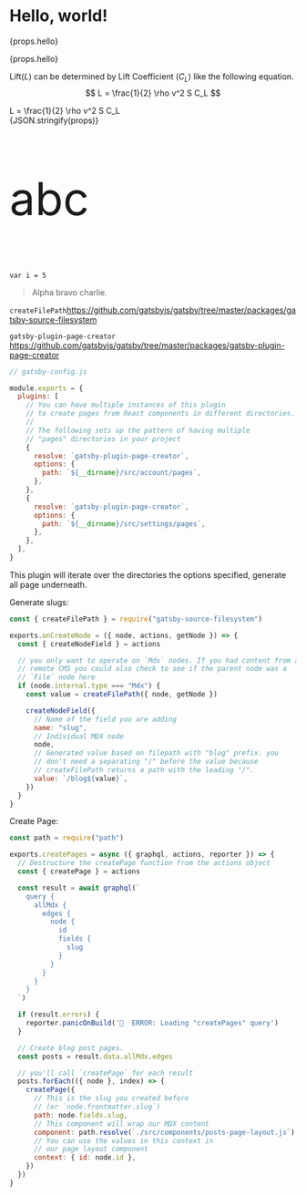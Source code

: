 

# Hello, world!

{props.hello}
<p>{props.hello}</p>

Lift($L$) can be determined by Lift Coefficient ($C_L$) like the following equation.
$$
L = \frac{1}{2} \rho v^2 S C_L
$$

<div class="math math-display">
  L = \frac{1}{2} \rho v^2 S C_L
</div>

<div>{JSON.stringify(props)}</div>

<p style="font-size: 80px;">abc</p>

`var i = 5`

> Alpha bravo charlie.

`createFilePath`https://github.com/gatsbyjs/gatsby/tree/master/packages/gatsby-source-filesystem

`gatsby-plugin-page-creator` https://github.com/gatsbyjs/gatsby/tree/master/packages/gatsby-plugin-page-creator
```js
// gatsby-config.js

module.exports = {
  plugins: [
    // You can have multiple instances of this plugin
    // to create pages from React components in different directories.
    //
    // The following sets up the pattern of having multiple
    // "pages" directories in your project
    {
      resolve: `gatsby-plugin-page-creator`,
      options: {
        path: `${__dirname}/src/account/pages`,
      },
    },
    {
      resolve: `gatsby-plugin-page-creator`,
      options: {
        path: `${__dirname}/src/settings/pages`,
      },
    },
  ],
}
```

This plugin will iterate over the directories the options specified, generate all page underneath.

<Ppy6/>

Generate slugs:
```js
const { createFilePath } = require("gatsby-source-filesystem")

exports.onCreateNode = ({ node, actions, getNode }) => {
  const { createNodeField } = actions

  // you only want to operate on `Mdx` nodes. If you had content from a
  // remote CMS you could also check to see if the parent node was a
  // `File` node here
  if (node.internal.type === "Mdx") {
    const value = createFilePath({ node, getNode })

    createNodeField({
      // Name of the field you are adding
      name: "slug",
      // Individual MDX node
      node,
      // Generated value based on filepath with "blog" prefix. you
      // don't need a separating "/" before the value because
      // createFilePath returns a path with the leading "/".
      value: `/blog${value}`,
    })
  }
}
```

Create Page:
```js
const path = require("path")

exports.createPages = async ({ graphql, actions, reporter }) => {
  // Destructure the createPage function from the actions object
  const { createPage } = actions

  const result = await graphql(`
    query {
      allMdx {
        edges {
          node {
            id
            fields {
              slug
            }
          }
        }
      }
    }
  `)

  if (result.errors) {
    reporter.panicOnBuild('🚨  ERROR: Loading "createPages" query')
  }

  // Create blog post pages.
  const posts = result.data.allMdx.edges

  // you'll call `createPage` for each result
  posts.forEach(({ node }, index) => {
    createPage({
      // This is the slug you created before
      // (or `node.frontmatter.slug`)
      path: node.fields.slug,
      // This component will wrap our MDX content
      component: path.resolve(`./src/components/posts-page-layout.js`),
      // You can use the values in this context in
      // our page layout component
      context: { id: node.id },
    })
  })
}
```
